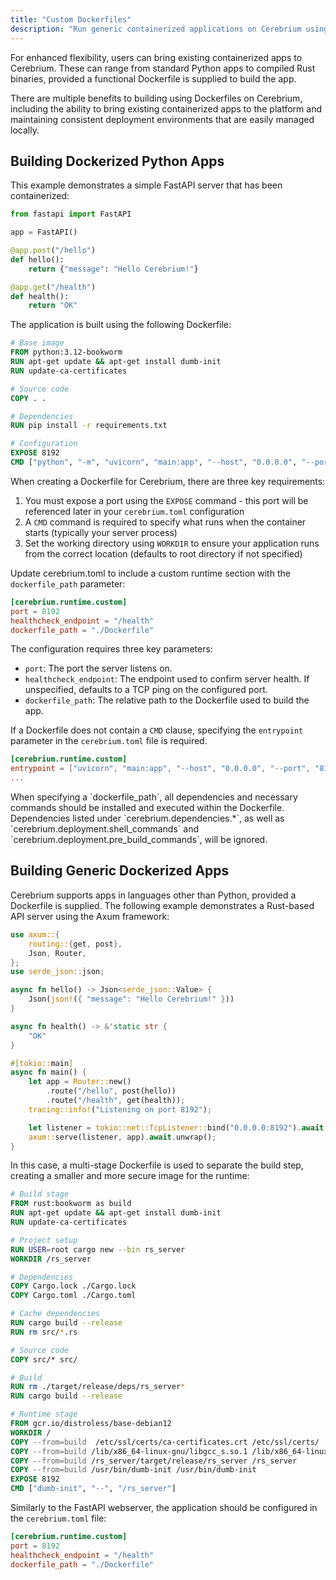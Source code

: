 ```yaml
---
title: "Custom Dockerfiles"
description: "Run generic containerized applications on Cerebrium using your own custom Dockerfiles."
---
```


For enhanced flexibility, users can bring existing containerized apps to Cerebrium. These can range from standard Python apps to compiled Rust binaries, provided a functional Dockerfile is supplied to build the app.

There are multiple benefits to building using Dockerfiles on Cerebrium, including the ability to bring existing containerized apps to the platform and maintaining consistent deployment environments that are easily managed locally.

## Building Dockerized Python Apps

This example demonstrates a simple FastAPI server that has been containerized:

```python
from fastapi import FastAPI

app = FastAPI()

@app.post("/hello")
def hello():
    return {"message": "Hello Cerebrium!"}

@app.get("/health")
def health():
    return "OK"
```

The application is built using the following Dockerfile:

```dockerfile
# Base image
FROM python:3.12-bookworm
RUN apt-get update && apt-get install dumb-init
RUN update-ca-certificates

# Source code
COPY . .

# Dependencies
RUN pip install -r requirements.txt

# Configuration
EXPOSE 8192
CMD ["python", "-m", "uvicorn", "main:app", "--host", "0.0.0.0", "--port", "8192"]
```

When creating a Dockerfile for Cerebrium, there are three key requirements:

1. You must expose a port using the `EXPOSE` command - this port will be referenced later in your `cerebrium.toml` configuration
2. A `CMD` command is required to specify what runs when the container starts (typically your server process)
3. Set the working directory using `WORKDIR` to ensure your application runs from the correct location (defaults to root directory if not specified)

Update cerebrium.toml to include a custom runtime section with the `dockerfile_path` parameter:

```toml
[cerebrium.runtime.custom]
port = 8192
healthcheck_endpoint = "/health"
dockerfile_path = "./Dockerfile"
```

The configuration requires three key parameters:

- `port`: The port the server listens on.
- `healthcheck_endpoint`: The endpoint used to confirm server health. If unspecified, defaults to a TCP ping on the configured port.
- `dockerfile_path`: The relative path to the Dockerfile used to build the app.

If a Dockerfile does not contain a `CMD` clause, specifying the `entrypoint` parameter in the `cerebrium.toml` file is required.

```toml
[cerebrium.runtime.custom]
entrypoint = ["uvicorn", "main:app", "--host", "0.0.0.0", "--port", "8192"]
...
```

<Warning>
  When specifying a `dockerfile_path`, all dependencies and necessary commands
  should be installed and executed within the Dockerfile. Dependencies listed
  under `cerebrium.dependencies.*`, as well as
  `cerebrium.deployment.shell_commands` and
  `cerebrium.deployment.pre_build_commands`, will be ignored.
</Warning>

## Building Generic Dockerized Apps

Cerebrium supports apps in languages other than Python, provided a Dockerfile is supplied. The following example demonstrates a Rust-based API server using the Axum framework:

```rust
use axum::{
    routing::{get, post},
    Json, Router,
};
use serde_json::json;

async fn hello() -> Json<serde_json::Value> {
    Json(json!({ "message": "Hello Cerebrium!" }))
}

async fn health() -> &'static str {
    "OK"
}

#[tokio::main]
async fn main() {
    let app = Router::new()
        .route("/hello", post(hello))
        .route("/health", get(health));
    tracing::info!("Listening on port 8192");

    let listener = tokio::net::TcpListener::bind("0.0.0.0:8192").await.unwrap();
    axum::serve(listener, app).await.unwrap();
}
```

In this case, a multi-stage Dockerfile is used to separate the build step, creating a smaller and more secure image for the runtime:

```dockerfile
# Build stage
FROM rust:bookworm as build
RUN apt-get update && apt-get install dumb-init
RUN update-ca-certificates

# Project setup
RUN USER=root cargo new --bin rs_server
WORKDIR /rs_server

# Dependencies
COPY Cargo.lock ./Cargo.lock
COPY Cargo.toml ./Cargo.toml

# Cache dependencies
RUN cargo build --release
RUN rm src/*.rs

# Source code
COPY src/* src/

# Build
RUN rm ./target/release/deps/rs_server*
RUN cargo build --release

# Runtime stage
FROM gcr.io/distroless/base-debian12
WORKDIR /
COPY --from=build  /etc/ssl/certs/ca-certificates.crt /etc/ssl/certs/
COPY --from=build /lib/x86_64-linux-gnu/libgcc_s.so.1 /lib/x86_64-linux-gnu/libgcc_s.so.1
COPY --from=build /rs_server/target/release/rs_server /rs_server
COPY --from=build /usr/bin/dumb-init /usr/bin/dumb-init
EXPOSE 8192
CMD ["dumb-init", "--", "/rs_server"]
```

Similarly to the FastAPI webserver, the application should be configured in the `cerebrium.toml` file:

```toml
[cerebrium.runtime.custom]
port = 8192
healthcheck_endpoint = "/health"
dockerfile_path = "./Dockerfile"
```
